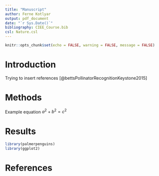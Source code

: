 ```yaml
---
title: "Manuscript"
author: Ferne Kotlyar
output: pdf_document
date: "`r Sys.Date()`"
bibliography: CIEE_Course.bib
csl: Nature.csl
---
```


```r
knitr::opts_chunk$set(echo = FALSE, warning = FALSE, message = FALSE)
```

# Introduction

Trying to insert references [@bettsPollinatorRecognitionKeystone2015]

# Methods

Example equation $a^2 + b^2 = c^2$

# Results

```r
library(palmerpenguins)
library(ggplot2)
```

# References
